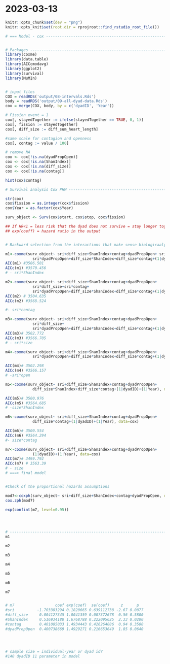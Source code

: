 # 2023-03-13

```r
knitr::opts_chunk$set(dev = "png")
knitr::opts_knit$set(root.dir = rprojroot::find_rstudio_root_file())
```

```r
# === Model - cox ---------------------------------------------------------


# Packages ----------------------------------------------------------------
library(coxme)
library(data.table)
library(AICcmodavg)
library(ggplot2)
library(survival)
library(MuMIn)


# input files
COX = readRDS('output/08-intervals.Rds')
body = readRDS('output/09-all-dyad-data.Rds')
cox = merge(COX, body, by = c('dyadID', 'Year'))

# Fission event = 1
cox[, stayedTogether := ifelse(stayedTogether == TRUE, 0, 1)]
cox[, fission := stayedTogether]
cox[, diff_size := diff_sum_heart_length]

#same scale for contagion and openness
cox[, contag := value / 100]

# remove NA
cox <- cox[!is.na(dyadPropOpen)]
cox <- cox[!is.na(ShanIndex)]
cox <- cox[!is.na(diff_size)]
cox <- cox[!is.na(contag)]

hist(cox$contag)

# Survival analysis Cox PHM -----------------------------------------------

str(cox)
cox$fission = as.integer(cox$fission)
cox$Year = as.factor(cox$Year)

surv_object <- Surv(cox$start, cox$stop, cox$fission)

## If HR<1 = less risk that the dyad does not survive = stay longer together
## exp(coeff) = hazard ratio in the output


# Backward selection from the interactions that make sense biologicaaly

m1<-coxme(surv_object~ sri+diff_size+ShanIndex+contag+dyadPropOpen+ sri*diff_size+sri*ShanIndex+sri*contag+
            sri*dyadPropOpen+diff_size*ShanIndex+diff_size*contag+(1|dyadID)+(1|Year), data=cox)  
AIC(m1) #3506.501
AICc(m1) #3570.456
# - sri*ShanIndex

m2<-coxme(surv_object~ sri+diff_size+ShanIndex+contag+dyadPropOpen+
            sri*diff_size+sri*contag+
            sri*dyadPropOpen+diff_size*ShanIndex+diff_size*contag+(1|dyadID)+(1|Year), data=cox) 
AIC(m2) # 3504.635
AICc(m2) #3568.524

#- sri*contag

m3<-coxme(surv_object~ sri+diff_size+ShanIndex+contag+dyadPropOpen+
            sri*diff_size+
            sri*dyadPropOpen+diff_size*ShanIndex+diff_size*contag+(1|dyadID)+(1|Year), data=cox) 
AIC(m3)# 3502.772
AICc(m3) #3566.705
# - sri*size

m4<-coxme(surv_object~ sri+diff_size+ShanIndex+contag+dyadPropOpen+
            sri*dyadPropOpen+diff_size*ShanIndex+diff_size*contag+(1|dyadID)+(1|Year), data=cox) 

AIC(m4)# 3502.298
AICc(m4) #3566.157
# -sri*open

m5<-coxme(surv_object~ sri+diff_size+ShanIndex+contag+dyadPropOpen+
            diff_size*ShanIndex+diff_size*contag+(1|dyadID)+(1|Year), data=cox) 

AIC(m5)# 3500.976
AICc(m5) #3564.685
# -size*ShanIndex

m6<-coxme(surv_object~ sri+diff_size+ShanIndex+contag+dyadPropOpen+
            diff_size*contag+(1|dyadID)+(1|Year), data=cox) 

AIC(m6)# 3500.554
AICc(m6) #3564.294
#- size*contag

m7<-coxme(surv_object~ sri+diff_size+ShanIndex+contag+dyadPropOpen+
            (1|dyadID)+(1|Year), data=cox)
AIC(m7)# 3499.792
AICc(m7) # 3563.39
# - size
# ===> final model


#Check of the proportional hazards assumptions

mod7<-coxph(surv_object~ sri+diff_size+ShanIndex+contag+dyadPropOpen, data=cox)
cox.zph(mod7)

exp(confint(m7, level=0.95))




# -------------------------------------------------------------------------
m1

m2

m3

m4

m5

m6

m7


# m7                  coef exp(coef)  se(coef)     z      p
#sri          -1.703383294 0.1820665 0.639112738 -2.67 0.0077
#diff_size     0.004127345 1.0041359 0.007372678  0.56 0.5800
#ShanIndex     0.516934180 1.6768788 0.222095625  2.33 0.0200
#contag        0.401085033 1.4934443 0.426264086  0.94 0.3500
#dyadPropOpen  0.400738669 1.4929271 0.216653649  1.85 0.0640




# sample size = individual-year or dyad id?
#140 dyadID 11 parameter in model



```
